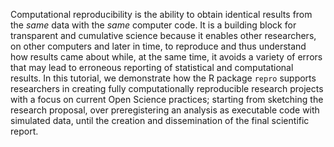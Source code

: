 Computational reproducibility is the ability to obtain identical results from the *same* data with the *same* computer code. It is a building block for transparent and cumulative science because it enables other researchers, on other computers and later in time, to reproduce and thus understand how results came about while, at the same time, it avoids a variety of errors that may lead to erroneous reporting of statistical and computational results. In this tutorial, we demonstrate how the R package `repro` supports researchers in creating fully computationally reproducible research projects with a focus on current Open Science practices; starting from sketching the research proposal, over preregistering an analysis as executable code with simulated data, until the creation and dissemination of the final scientific report.
